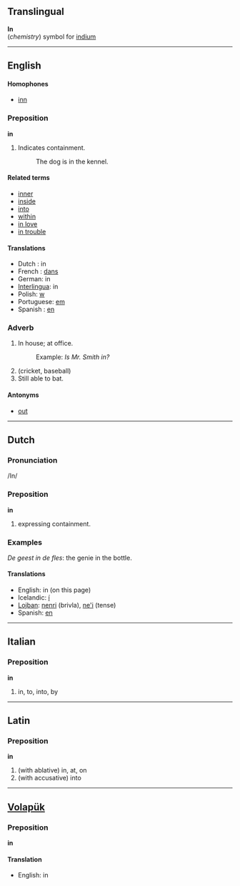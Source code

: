 ==Translingual==

'''In'''<br>(''chemistry'') symbol for [[indium]]

----
==English==
====Homophones====
*[[inn]]

===Preposition===
'''in'''

#Indicates containment.
#:The dog is in the kennel.

====Related terms====
*[[inner]]
*[[inside]]
*[[into]]
*[[within]]
*[[in love]]
*[[in trouble]]

====Translations====
*Dutch : in
*French : [[dans]]
*German: in
*[[Interlingua]]: in
*Polish: [[w]]
*Portuguese: [[em]]
*Spanish : [[en]]

===Adverb===
#In house; at office.
#:Example: ''Is Mr. Smith in?''
#(cricket, baseball)
#Still able to bat.

====Antonyms====
*[[out]]

----
== Dutch ==
===Pronunciation===
/In/ 

===Preposition===
'''in'''

# expressing containment.

=== Examples ===

''De geest in de fles'': the genie in the bottle.

==== Translations ====
* English: in (on this page)
* Icelandic: [[í]]
* [[Lojban]]: [[nenri]] (brivla), [[ne'i]] (tense)
* Spanish: [[en]]
----
==Italian==
===Preposition===
'''in'''
#in, to, into, by
----
==Latin==
===Preposition===
'''in'''

#(with ablative) in, at, on
#(with accusative) into
----
==[[Volapük]]==
===Preposition===
'''in'''

====Translation====
* English: in
